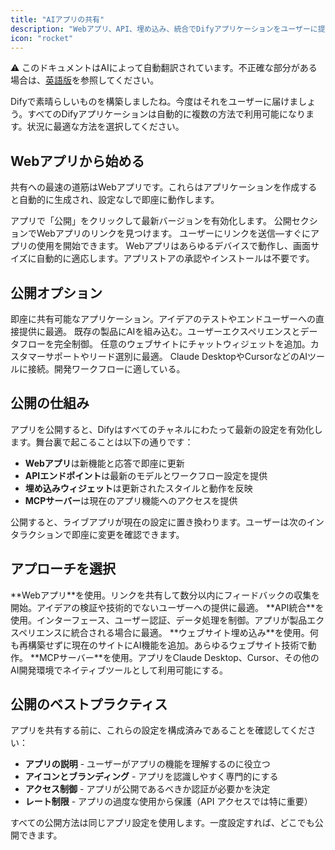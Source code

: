 ```yaml
---
title: "AIアプリの共有"
description: "Webアプリ、API、埋め込み、統合でDifyアプリケーションをユーザーに提供"
icon: "rocket"
---
```


<Note> ⚠️ このドキュメントはAIによって自動翻訳されています。不正確な部分がある場合は、[英語版](/en/documentation/pages/publish/README)を参照してください。</Note>


Difyで素晴らしいものを構築しましたね。今度はそれをユーザーに届けましょう。すべてのDifyアプリケーションは自動的に複数の方法で利用可能になります。状況に最適な方法を選択してください。

## Webアプリから始める

共有への最速の道筋はWebアプリです。これらはアプリケーションを作成すると自動的に生成され、設定なしで即座に動作します。

<Steps>
  <Step title="公開をクリック">
    アプリで「公開」をクリックして最新バージョンを有効化します。
  </Step>
  <Step title="URLをコピー">
    公開セクションでWebアプリのリンクを見つけます。
  </Step>
  <Step title="すぐに共有">
    ユーザーにリンクを送信—すぐにアプリの使用を開始できます。
  </Step>
</Steps>

<Tip>
Webアプリはあらゆるデバイスで動作し、画面サイズに自動的に適応します。アプリストアの承認やインストールは不要です。
</Tip>

## 公開オプション

<CardGroup cols={2}>
  <Card title="Webアプリ" icon="globe" href="chatflow-webapp">
    即座に共有可能なアプリケーション。アイデアのテストやエンドユーザーへの直接提供に最適。
  </Card>
  <Card title="API統合" icon="code" href="developing-with-apis">
    既存の製品にAIを組み込む。ユーザーエクスペリエンスとデータフローを完全制御。
  </Card>
  <Card title="ウェブサイト埋め込み" icon="window" href="embedding-in-websites">
    任意のウェブサイトにチャットウィジェットを追加。カスタマーサポートやリード選別に最適。
  </Card>
  <Card title="MCPサーバー" icon="plug" href="publish-mcp">
    Claude DesktopやCursorなどのAIツールに接続。開発ワークフローに適している。
  </Card>
</CardGroup>

## 公開の仕組み

アプリを公開すると、Difyはすべてのチャネルにわたって最新の設定を有効化します。舞台裏で起こることは以下の通りです：

- **Webアプリ**は新機能と応答で即座に更新
- **APIエンドポイント**は最新のモデルとワークフロー設定を提供
- **埋め込みウィジェット**は更新されたスタイルと動作を反映
- **MCPサーバー**は現在のアプリ機能へのアクセスを提供

<Warning>
公開すると、ライブアプリが現在の設定に置き換わります。ユーザーは次のインタラクションで即座に変更を確認できます。
</Warning>

## アプローチを選択

<AccordionGroup>
  <Accordion title="即座にユーザーフィードバックが欲しい">
    **Webアプリ**を使用。リンクを共有して数分以内にフィードバックの収集を開始。アイデアの検証や技術的でないユーザーへの提供に最適。
  </Accordion>
  
  <Accordion title="製品を構築している">
    **API統合**を使用。インターフェース、ユーザー認証、データ処理を制御。アプリが製品エクスペリエンスに統合される場合に最適。
  </Accordion>
  
  <Accordion title="既存のウェブサイトがある">
    **ウェブサイト埋め込み**を使用。何も再構築せずに現在のサイトにAI機能を追加。あらゆるウェブサイト技術で動作。
  </Accordion>
  
  <Accordion title="AIツールを拡張したい">
    **MCPサーバー**を使用。アプリをClaude Desktop、Cursor、その他のAI開発環境でネイティブツールとして利用可能にする。
  </Accordion>
</AccordionGroup>

## 公開のベストプラクティス

アプリを共有する前に、これらの設定を構成済みであることを確認してください：

- **アプリの説明** - ユーザーがアプリの機能を理解するのに役立つ
- **アイコンとブランディング** - アプリを認識しやすく専門的にする
- **アクセス制御** - アプリが公開であるべきか認証が必要かを決定
- **レート制限** - アプリの過度な使用から保護（API アクセスでは特に重要）

<Check>
すべての公開方法は同じアプリ設定を使用します。一度設定すれば、どこでも公開できます。
</Check>
